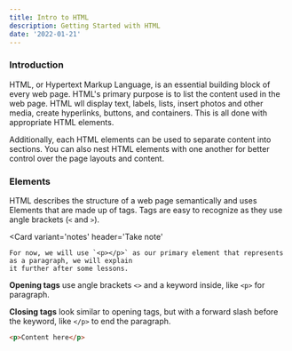 ```yaml
---
title: Intro to HTML
description: Getting Started with HTML
date: '2022-01-21'
---
```


<Section>

### Introduction

HTML, or Hypertext Markup Language, is an essential building block of every web page. HTML's primary purpose is to list the content used in the web page. HTML wll display text, labels, lists, insert photos and other media, create hyperlinks, buttons, and containers. This is all done with appropriate HTML elements.

Additionally, each HTML elements can be used to separate content into sections. You can also nest HTML elements with one another for better control over the page layouts and content.

</Section>

<Section>

### Elements

HTML describes the structure of a web page semantically and uses Elements that are made up of tags. Tags are easy to recognize as they use angle brackets (`<` and `>`).

<Card
	variant='notes'
	header='Take note'
>
	For now, we will use `<p></p>` as our primary element that represents as a paragraph, we will explain
	it further after some lessons.
</Card>

**Opening tags** use angle brackets `<>` and a keyword inside, like `<p>` for paragraph.

**Closing tags** look similar to opening tags, but with a forward slash before the keyword, like `</p>` to end the paragraph.

```html
<p>Content here</p>
```

</Section>
